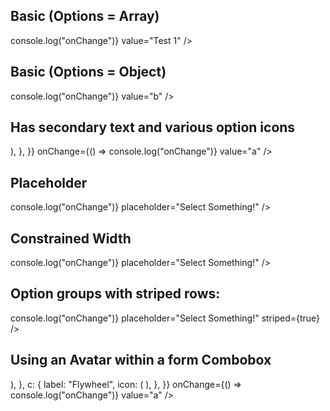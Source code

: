 
<Meta title="Inputs/Combobox" component={Combobox} />

## Basic (Options = Array)

<Canvas>
	<Story name="Options = Array">
		<Combobox
			options={["Test 1", "Test 2"]}
			onChange={() => console.log("onChange")}
			value="Test 1"
		/>
	</Story>
</Canvas>

## Basic (Options = Object)

<Canvas>
	<Story name="Options = Object">
		<Combobox
			options={{
				a: "Example A",
				b: "Example B",
			}}
			onChange={() => console.log("onChange")}
			value="b"
		/>
	</Story>
</Canvas>

## Has secondary text and various option icons

<div>
	<Combobox
		style={{ width: "350px" }}
		options={{
			a: {
				label: "Example A",
				secondaryText: "This is a test",
				download: true,
			},
			c: {
				label: "Example B",
				icon: (
					<svg xmlns="http://www.w3.org/2000/svg" viewBox="0 0 24 24">
						<path d="M13 13h10a1 1 0 1 0 0-2H13V1a1 1 0 0 0-2 0v10H1a1 1 0 1 0 0 2h10v10a1 1 0 1 0 2 0z"></path>
					</svg>
				),
			},
		}}
		onChange={() => console.log("onChange")}
		value="a"
	/>
</div>

## Placeholder

<Canvas>
	<Story name="Placeholder">
		<Combobox
			options={["Example C", "Example D"]}
			onChange={() => console.log("onChange")}
			placeholder="Select Something!"
		/>
	</Story>
</Canvas>

## Constrained Width

<Canvas>
	<Story name="Constrained Width">
		<div style={{ width: "150px" }}>
			<Combobox
				options={["Example C Testing 123", "Example D Testing 123"]}
				onChange={() => console.log("onChange")}
				placeholder="Select Something!"
			/>
		</div>
	</Story>
</Canvas>

## Option groups with striped rows:

<Canvas>
	<Story name="Striped">
		<div style={{ width: "150px" }}>
			<Combobox
				optionGroups={{
					active: {
						label: "Active Items",
					},
					inactive: {
						label: "Inactive Items",
					},
				}}
				options={{
					a: {
						label: "Item A",
						optionGroup: "active",
					},
					b: {
						disabled: true,
						label: "Item B",
						optionGroup: "inactive",
						secondaryText: "(deactivated)",
					},
					c: {
						label: "Item C",
						optionGroup: "active",
					},
					d: {
						label: "Item D",
						optionGroup: "active",
					},
					e: {
						label: "Item E",
						optionGroup: "active",
					},
				}}
				onChange={() => console.log("onChange")}
				placeholder="Select Something!"
				striped={true}
			/>
		</div>
	</Story>
</Canvas>

## Using an Avatar within a form Combobox

<Canvas>
	<Story name="Avatar">
		<div>
			<div className="FormRow">
				<div className="FormField">
					<Combobox
						style={{ width: "350px" }}
						options={{
							a: {
								label: "Me",
								icon: (
									<Avatar
										size="s"
										src="https://getflywheel.com/wp-content/uploads/2015/02/flyheadshots-4-copy.jpg"
										type="user"
									/>
								),
							},
							c: {
								label: "Flywheel",
								icon: (
									<Avatar
										size="s"
										src="https://avatars2.githubusercontent.com/u/2371558?s=400&v=4"
										type="team"
									/>
								),
							},
						}}
						onChange={() => console.log("onChange")}
						value="a"
					/>
				</div>
			</div>
		</div>
	</Story>
</Canvas>
